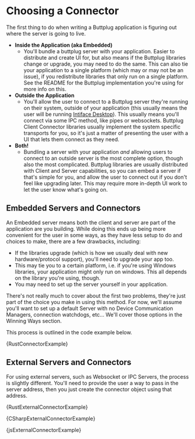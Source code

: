 
# Choosing a Connector

The first thing to do when writing a Buttplug application is figuring out where the server is going
to live.

- **Inside the Application (aka Embedded)**
  - You'll bundle a buttplug server with your application. Easier to distribute and create UI for,
    but also means if the Buttplug libraries change or upgrade, you may need to do the same. This
    can also tie your application to a single platform (which may or may not be an issue), if you
    redistribute libraries that only run on a single platform. See the README for the Buttplug
    implementation you're using for more info on this.
- **Outside the Application**
  - You'll allow the user to connect to a Buttplug server they're running on their system, outside
    of your application (this usually means the user will be running [Intiface
    Desktop](https://intiface.com/desktop)). This usually means you'll connect via some IPC method,
    like pipes or websockets. Buttplug Client Connector libraries usually implement the system
    specific transports for you, so it's just a matter of presenting the user with a UI that lets
    them connect as they need.
- **Both!**
  - Bundling a server with your application *and* allowing users to connect to an outside server is
    the most complete option, though also the most complicated. Buttplug libraries are usually
    distributed with Client and Server capabilities, so you can embed a server if that's simple for
    you, and allow the user to connect out if you don't feel like upgrading later. This may require
    more in-depth UI work to let the user know what's going on.

## Embedded Servers and Connectors

An Embedded server means both the client and server are part of the application are you building.
While doing this ends up being more convenient for the user in some ways, as they have less setup to
do and choices to make, there are a few drawbacks, including:

- If the libraries upgrade (which is how we usually deal with new hardware/protocol support), you'll
  need to upgrade your app too.
- This may tie you to a certain platform, i.e. if you're using Windows libraries, your application
  might only run on windows. This all depends on the library you're using, though.
- You may need to set up the server yourself in your application.

There's not really much to cover about the first two problems, they're just part of the choice you
make in using this method. For now, we'll assume you'll want to set up a default Server with no
Device Communication Managers, connection watchdogs, etc... We'll cover those options in the Winning
Ways section.

This process is outlined in the code example below.

<Tabs groupId="examples">
<TabItem value="rust" label="Rust">


<CodeBlock language="rust">{RustConnectorExample}</CodeBlock>

</TabItem>
</Tabs>

## External Servers and Connectors

For using external servers, such as Websocket or IPC Servers, the process is slightly different.
You'll need to provide the user a way to pass in the server address, then you just create the
connector object using that address.

<Tabs groupId="examples">
<TabItem value="rust" label="Rust">


<CodeBlock language="rust">{RustExternalConnectorExample}</CodeBlock>

</TabItem>
<TabItem value="csharp" label="C#">


<CodeBlock language="csharp">{CSharpExternalConnectorExample}</CodeBlock>

</TabItem>
<TabItem value="js" label="Javascript">


<CodeBlock language="js">{jsExternalConnectorExample}</CodeBlock>

</TabItem>
</Tabs>
